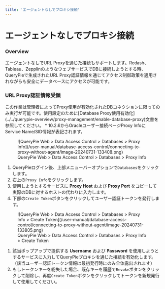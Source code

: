 ```yaml
---
title: 'エージェントなしでプロキシ接続'
---
```



# エージェントなしでプロキシ接続

### Overview

エージェントなしでURL Proxyを通じた接続もサポートします。Redash、Tableau、ZepplinのようなウェブサービスでDBに接続しようとする時、QueryPieで生成されたURL Proxy認証情報を通じてアクセス制御政策を適用されながらも安全にデータベースにアクセスが可能です。


### URL Proxy認証情報受領

<Callout type="info">
この作業は管理者によってProxy使用が有効化されたDBコネクションに限ってのみ実行が可能です。使用設定のために[Database Proxy使用有効化](../../querypie-overview/proxy-management/enable-database-proxy)文書を参照してください。
* 10.2.6からOracleユーザー接続ページProxy InfoにService Name/SID情報が表記されます。
</Callout>

<figure data-layout="center" data-align="center">
![QueryPie Web &gt; Data Access Control &gt; Databases &gt; Proxy Info](/user-manual/database-access-control/connecting-to-proxy-without-agent/image-20240731-133408.png)
<figcaption>
QueryPie Web &gt; Data Access Control &gt; Databases &gt; Proxy Info
</figcaption>
</figure>

1. QueryPieログイン後、上部メニューバーオプションで`Databases`をクリックします。
2. 右上の`Proxy Info`をクリックします。
3. 使用しようとするサービスに **Proxy Host** および **Proxy Port** をコピーして実際のDBに対するホストの代わりに入力します。
4. 下部の`Create Token`ボタンをクリックしてユーザー認証トークンを発行します。

<figure data-layout="center" data-align="center">
![QueryPie Web &gt; Data Access Control &gt; Databases &gt; Proxy Info &gt; Create Token](/user-manual/database-access-control/connecting-to-proxy-without-agent/image-20240731-133805.png)
<figcaption>
QueryPie Web &gt; Data Access Control &gt; Databases &gt; Proxy Info &gt; Create Token
</figcaption>
</figure>

1. 該当ポップアップで提供する **Username** および **Password** を使用しようとするサービスに入力してQueryPieプロキシを通じた接続を有効化します。（該当ユーザー認証トークン情報は最初発行時にのみ全体露出されます）
2. もしトークンキーを紛失した場合、既存キーを履歴で`Revoke`ボタンをクリックして削除し、再度`Create Token`ボタンをクリックしてトークンを新規発行して使用してください。
